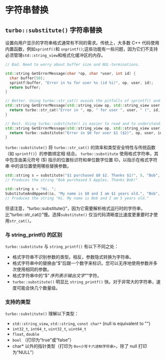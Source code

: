 
# 字符串替换

## `turbo::substitute()` 字符串替换

设置向用户显示的字符串格式通常有不同的需求。传统上，大多数 C++ 代码使用内置函数，例如`sprintf()`和
`snprintf()`;这些功能有一些问题，因为它们不支持
必须管理`std::string_view`和格式化缓冲区的内存。

```cpp
// Bad. Need to worry about buffer size and NUL-terminations.

std::string GetErrorMessage(char *op, char *user, int id) {
  char buffer[50];
  sprintf(buffer, "Error in %s for user %s (id %i)", op, user, id);
  return buffer;
}
```

```cpp
// Better. Using turbo::str_cat() avoids the pitfalls of sprintf() and is faster.
std::string GetErrorMessage(std::string_view op, std::string_view user, int id) {
  return turbo::str_cat("Error in ", op, " for user ", user, " (", id, ")");
}
```

```cpp
// Best. Using turbo::substitute() is easier to read and to understand.
std::string GetErrorMessage(std::string_view op, std::string_view user, int id) {
  return turbo::substitute("Error in $0 for user $1 ($2)", op, user, id);
}
```

`turbo::substitute()` 将 `turbo::str_cat()` 的效率和类型安全特性与传统函数（如 `sprintf()`）的参数绑定相
结合。 `turbo::substitute` 使用格式字符串，其中包含由美元符号 ($) 指示的位置标识符和单位数字位置 ID，以指示在格式字符串
中的该位置使用哪些替换参数。

```cpp
std::string s = substitute("$1 purchased $0 $2. Thanks $1!", 5, "Bob", "Apples");
// Produces the string "Bob purchased 5 Apples. Thanks Bob!"

std::string s = "Hi. ";
SubstituteAndAppend(&s, "My name is $0 and I am $1 years old.", "Bob", 5);
// Produces the string "Hi. My name is Bob and I am 5 years old."
```

但请注意，“turbo::substitute()”，因为它需要解析格式运行时的字符串，比“turbo::str_cat()”慢。选择`substitute()`
仅当代码清晰度比速度更重要时才使用`str_cat()`。

### 与 string_printf() 的区别

`turbo::substitute` 与 `string_printf()` 有以下不同之处：

* 格式字符串不识别参数的类型。相反，参数隐式转换为字符串。
* 格式字符串中的替换由“$”后跟一个数字来标识。您可以无序地使用参数并多次使用相同的参数。
* 格式字符串中的“$$”序列表示输出文字“$”字符。
* `turbo::substitute()` 明显比 `string_printf()` 快。对于非常大的字符串，速度可能会快几个数量级。

### 支持的类型

`turbo::substitute()` 理解以下类型：

* `std::string_view`, `std::string`, `const char*` (null is equivalent to "")
* `int32_t`, `int64_t`, `uint32_t`, `uint64_t`
* `float`, `double`
* `bool` （打印为“true”或“false”）
* char* 以外的指针类型（打印为 `0x<小写十六进制字符串>`，除了 null 打印为“NULL”）
